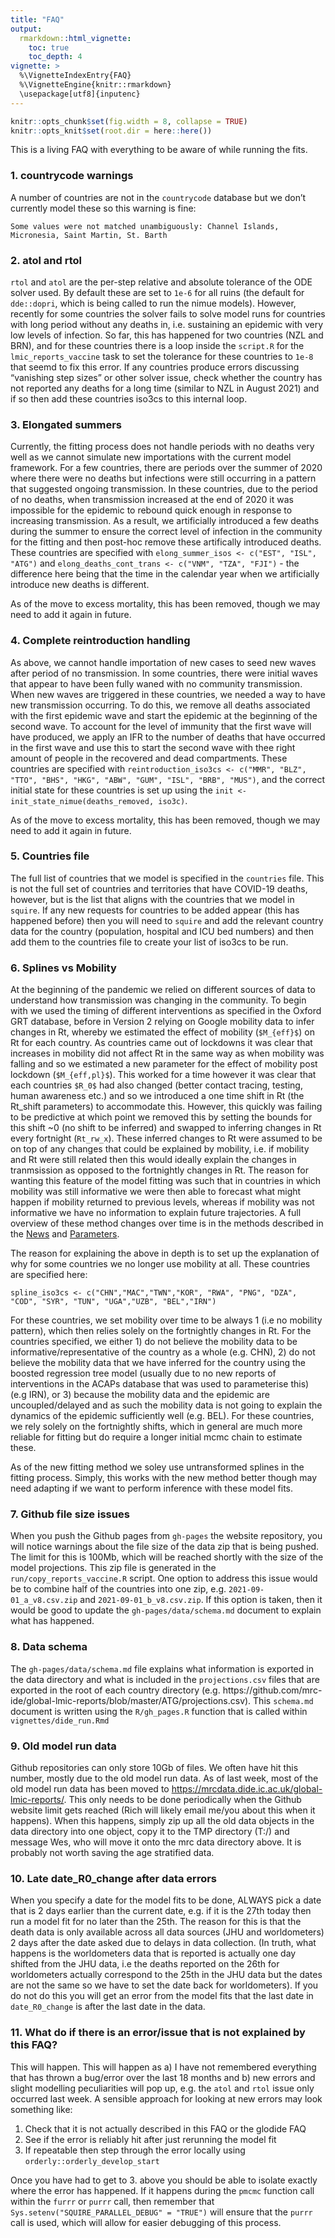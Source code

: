 ```yaml
---
title: "FAQ"
output: 
  rmarkdown::html_vignette:
    toc: true
    toc_depth: 4  
vignette: >
  %\VignetteIndexEntry{FAQ}
  %\VignetteEngine{knitr::rmarkdown}
  \usepackage[utf8]{inputenc}
---
```


```r
knitr::opts_chunk$set(fig.width = 8, collapse = TRUE)
knitr::opts_knit$set(root.dir = here::here())
```

This is a living FAQ with everything to be aware of while running the fits. 


### 1. countrycode warnings

A number of countries are not in the `countrycode` database but we don't currently model these so this warning is fine:

```
Some values were not matched unambiguously: Channel Islands, Micronesia, Saint Martin, St. Barth
```

### 2. atol and rtol

`rtol` and `atol` are the per-step relative and absolute tolerance of the ODE solver used. By default these are set to `1e-6` for all ruins (the default for `dde::dopri`, which is being called to run the nimue models). However, recently for some countries the solver fails to solve model runs for countries with long period without any deaths in, i.e. sustaining an epidemic with very low levels of infection. So far, this has happened for two countries (NZL and BRN), and for these countries there is a loop inside the `script.R` for the `lmic_reports_vaccine` task to set the tolerance for these countries to `1e-8` that seemd to fix this error. If any countries produce errors discussing "vanishing step sizes" or other solver issue, check whether the country has not reported any deaths for a long time (similar to NZL in August 2021) and if so then add these countries iso3cs to this internal loop. 

### 3. Elongated summers

Currently, the fitting process does not handle periods with no deaths very well as we cannot simulate new importations with the current model framework. For a few countries, there are periods over the summer of 2020 where there were no deaths but infections were still occurring in a pattern that suggested ongoing transmission. In these countries, due to the period of no deaths, when transmission increased at the end of 2020 it was impossible for the epidemic to rebound quick enough in response to increasing transmission. As a result, we artificially introduced a few deaths during the summer to ensure the correct level of infection in the community for the fitting and then post-hoc remove these artifically introduced deaths. These countries are specified with `elong_summer_isos <- c("EST", "ISL", "ATG")` and `elong_deaths_cont_trans <- c("VNM", "TZA", "FJI")` - the difference here being that the time in the calendar year when we artificially introduce new deaths is different. 

As of the move to excess mortality, this has been removed, though we may need to add it again in future.

### 4. Complete reintroduction handling 

As above, we cannot handle importation of new cases to seed new waves after period of no transmission. In some countries, there were initial waves that appear to have been fully waned with no community transmission. When new waves are triggered in these countries, we needed a way to have new transmission occurring. To do this, we remove all deaths associated with the first epidemic wave and start the epidemic at the beginning of the second wave. To account for the level of immunity that the first wave will have produced, we apply an IFR to the number of deaths that have occurred in the first wave and use this to start the second wave with thee right amount of people in the recovered and dead compartments. These countries are specified with `reintroduction_iso3cs <- c("MMR", "BLZ", "TTO", "BHS", "HKG", "ABW", "GUM", "ISL", "BRB", "MUS")`, and the correct initial state for these countries is set up using the `init <- init_state_nimue(deaths_removed, iso3c)`.

As of the move to excess mortality, this has been removed, though we may need to add it again in future.

### 5. Countries file

The full list of countries that we model is specified in the `countries` file. This is not the full set of countries and territories that have COVID-19 deaths, however, but is the list that aligns with the countries that we model in `squire`. If any new requests for countries to be added appear (this has happened before) then you will need to `squire` and add the relevant country data for the country (population, hospital and ICU bed numbers) and then add them to the countries file to create your list of iso3cs to be run. 

### 6. Splines vs Mobility

At the beginning of the pandemic we relied on different sources of data to understand how transmission was changing in the community. To begin with we used the timing of different interventions as specified in the Oxford GRT database, before in Version 2 relying on Google mobility data to infer changes in Rt, whereby we estimated the effect of mobility (`$M_{eff}$`) on Rt for each country. As countries came out of lockdowns it was clear that increases in mobility did not affect Rt in the same way as when mobility was falling and so we estimated a new parameter for the effect of mobility post lockdown (`$M_{eff,pl}$`). This worked for a time however it was clear that each countries `$R_0$` had also changed (better contact tracing, testing, human awareness etc.) and so we introduced a one time shift in Rt (the Rt_shift parameters) to accommodate this. However, this quickly was failing to be predictive at which point we removed this by setting the bounds for this shift ~0 (no shift to be inferred) and swapped to inferring changes in Rt every fortnight (`Rt_rw_x`). These inferred changes to Rt were assumed to be on top of any changes that could be explained by mobility, i.e. if mobility and Rt were still related then this would ideally explain the changes in tranmsission as opposed to the fortnightly changes in Rt. The reason for wanting this feature of the model fitting was such that in countries in which mobility was still informative we were then able to forecast what might happen if mobility returned to previous levels, whereas if mobility was not informative we have no information to explain future trajectories. A full overview of these method changes over time is in the methods described in the [News](https://mrc-ide.github.io/global-lmic-reports/News.html) and [Parameters](https://mrc-ide.github.io/global-lmic-reports/parameters.html).

The reason for explaining the above in depth is to set up the explanation of why for some countries we no longer use mobility at all. These countries are specified here:

`spline_iso3cs <- c("CHN","MAC","TWN","KOR", "RWA", "PNG", "DZA", "COD", "SYR", "TUN", "UGA","UZB", "BEL","IRN")`

For these countries, we set mobility over time to be always 1 (i.e no mobility pattern), which then relies solely on the fortnightly changes in Rt. For the countries specified, we either 1) do not believe the mobility data to be informative/representative of the country as a whole (e.g. CHN), 2) do not believe the mobility data that we have inferred for the country using the boosted regression tree model (usually due to no new reports of interventions in the ACAPs database that was used to parameterise this) (e.g IRN), or 3) because the mobility data and the epidemic are uncoupled/delayed and as such the mobility data is not going to explain the dynamics of the epidemic sufficiently well (e.g. BEL). For these countries, we rely solely on the fortnightly shifts, which in general are much more reliable for fitting but do require a longer initial mcmc chain to estimate these.

As of the new fitting method we soley use untransformed splines in the fitting process. Simply, this works with the new method better though may need adapting if we want to perform inference with these model fits.

### 7. Github file size issues 

When you push the Github pages from `gh-pages` the website repository, you will notice warnings about the file size of the data zip that is being pushed. The limit for this is 100Mb, which will be reached shortly with the size of the model projections. This zip file is generated in the `run/copy_reports_vaccine.R` script. One option to address this issue would be to combine half of the countries into one zip, e.g. `2021-09-01_a_v8.csv.zip` and `2021-09-01_b_v8.csv.zip`. If this option is taken, then it would be good to update the `gh-pages/data/schema.md` document to explain what has happened. 

### 8. Data schema

The `gh-pages/data/schema.md` file explains what information is exported in the data directory and what is included in the `projections.csv` files that are exported in the root of each country directory (e.g. https://github.com/mrc-ide/global-lmic-reports/blob/master/ATG/projections.csv). This `schema.md` document is written using the `R/gh_pages.R` function that is called within `vignettes/dide_run.Rmd`

### 9. Old model run data 

Github repositories can only store 10Gb of files. We often have hit this number, mostly due to the old model run data. As of last week, most of the old model run data has been moved to [https://mrcdata.dide.ic.ac.uk/global-lmic-reports/](https://mrcdata.dide.ic.ac.uk/global-lmic-reports/). This only needs to be done periodically when the Github website limit gets reached (Rich will likely email me/you about this when it happens). When this happens, simply zip up all the old data objects in the data directory into one object, copy it to the TMP directory (T:/) and message Wes, who will move it onto the mrc data directory above. It is probably not worth saving the age stratified data.

### 10. Late date_R0_change after data errors

When you specify a date for the model fits to be done, ALWAYS pick a date that is 2 days earlier than the current date, e.g. if it is the 27th today then run a model fit for no later than the 25th. The reason for this is that the death data is only available across all data sources (JHU and worldometers) 2 days after the date asked due to delays in data collection. (In truth, what happens is the worldometers data that is reported is actually one day shifted from the JHU data, i.e the deaths reported on the 26th for worldometers actually correspond to the 25th in the JHU data but the dates are not the same so we have to set the date back for worldometers). If you do not do this you will get an error from the model fits that the last date in `date_R0_change` is after the last date in the data.  

### 11. What do if there is an error/issue that is not explained by this FAQ?

This will happen. This will happen as a) I have not remembered everything that has thrown a bug/error over the last 18 months and b) new errors and slight modelling peculiarities will pop up, e.g. the `atol` and `rtol` issue only occurred last week. A sensible approach for looking at new errors may look something like:

1. Check that it is not actually described in this FAQ or the glodide FAQ
2. See if the error is reliably hit after just rerunning the model fit
3. If repeatable then step through the error locally using `orderly::orderly_develop_start`

Once you have had to get to 3. above you should be able to isolate exactly where the error has happened. If it happens during the `pmcmc` function call within the `furrr` or `purrr` call, then remember that `Sys.setenv("SQUIRE_PARALLEL_DEBUG" = "TRUE")` will ensure that the `purrr` call is used, which will allow for easier debugging of this process. 
